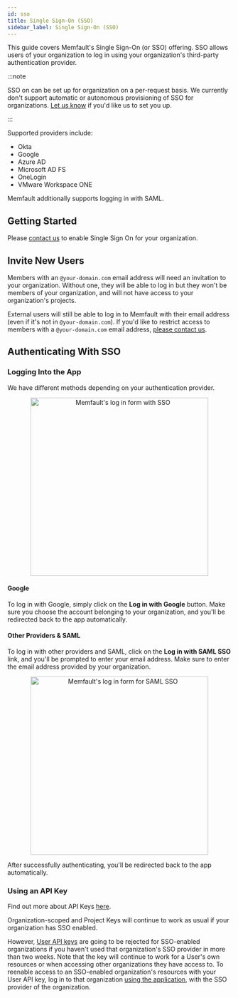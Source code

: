 ```yaml
---
id: sso
title: Single Sign-On (SSO)
sidebar_label: Single Sign-On (SSO)
---
```



This guide covers Memfault's Single Sign-On (or SSO) offering. SSO allows users
of your organization to log in using your organization's third-party
authentication provider.

:::note

SSO on can be set up for organization on a per-request basis. We currently don't
support automatic or autonomous provisioning of SSO for organizations.
[Let us know](mailto:hello@memfault.com) if you'd like us to set you up.

:::

Supported providers include:

- Okta
- Google
- Azure AD
- Microsoft AD FS
- OneLogin
- VMware Workspace ONE

Memfault additionally supports logging in with SAML.

## Getting Started

Please [contact us](mailto:hello@memfault.com) to enable Single Sign On for your
organization.

## Invite New Users

Members with an `@your-domain.com` email address will need an invitation to your
organization. Without one, they will be able to log in but they won't be members
of your organization, and will not have access to your organization's projects.

<InviteNewUsers />

External users will still be able to log in to Memfault with their email address
(even if it's not in `@your-domain.com`). If you'd like to restrict access to
members with a `@your-domain.com` email address,
[please contact us](mailto:hello@memfault.com).

## Authenticating With SSO

### Logging Into the App

We have different methods depending on your authentication provider.

<p align="center">
  <img
    width="400"
    src="/img/docs/platform/login-form-with-sso.png"
    alt="Memfault's log in form with SSO"
  />
</p>

#### Google

To log in with Google, simply click on the **Log in with Google** button. Make
sure you choose the account belonging to your organization, and you'll be
redirected back to the app automatically.

#### Other Providers & SAML

To log in with other providers and SAML, click on the **Log in with SAML SSO**
link, and you'll be prompted to enter your email address. Make sure to enter the
email address provided by your organization.

<p align="center">
  <img
    width="400"
    src="/img/docs/platform/login-with-saml-form.png"
    alt="Memfault's log in form for SAML SSO"
  />
</p>

After successfully authenticating, you'll be redirected back to the app
automatically.

### Using an API Key

Find out more about API Keys [here](api-keys).

Organization-scoped and Project Keys will continue to work as usual if your
organization has SSO enabled.

However, [User API keys](api-keys#user-api-keys) are going to be rejected for
SSO-enabled organizations if you haven't used that organization's SSO provider
in more than two weeks. Note that the key will continue to work for a User's own
resources or when accessing other organizations they have access to. To reenable
access to an SSO-enabled organization's resources with your User API key, log in
to that organization [using the application](#logging-into-the-app), with the
SSO provider of the organization.

